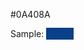 <nowiki>#0A408A</nowiki><noinclude>

Sample:
<span style="padding:1px 20px; background:#0A408A">&nbsp;</span>
[[Category:政黨顏色模板|{{PAGENAME}}]]
</noinclude>